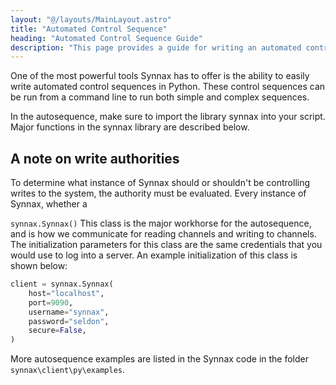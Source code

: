 ```yaml
---
layout: "@/layouts/MainLayout.astro"
title: "Automated Control Sequence"
heading: "Automated Control Sequence Guide"
description: "This page provides a guide for writing an automated control sequence for simulated tank pressurization."
---
```



One of the most powerful tools Synnax has to offer is the ability to easily
write automated control sequences in Python. These control sequences can be run
from a command line to run both simple and complex sequences.

In the autosequence, make sure to import the library synnax into your script.
Major functions in the synnax library are described below.

## A note on write authorities
To determine what instance of Synnax should or shouldn't be controlling writes
to the system, the authority must be evaluated. Every instance of Synnax,
whether a 

`synnax.Synnax()`
This class is the major workhorse for the autosequence, and is how we
communicate for reading channels and writing to channels. The initialization
parameters for this class are the same credentials that you would use to log
into a server. An example initialization of this class is shown below:

```python
client = synnax.Synnax(
    host="localhost",
    port=9090,
    username="synnax",
    password="seldon",
    secure=False,
)
```

More autosequence examples are listed in the Synnax code in the folder
`synnax\client\py\examples`.
